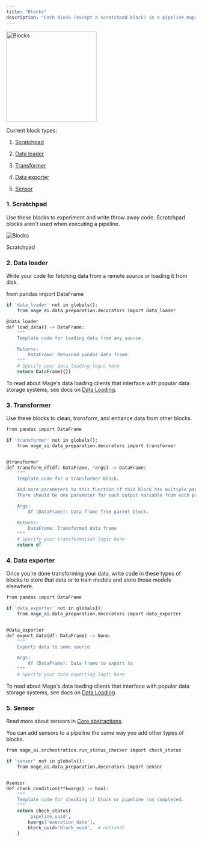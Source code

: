 ```yaml
---
title: "Blocks"
description: "Each block (except a scratchpad block) in a pipeline maps to an individual file within a project. Blocks can be reused and shared across multiple pipelines within the same project."
---
```


<img height="240" alt="Blocks" src="https://user-images.githubusercontent.com/97557538/198362650-6a61dfb2-8afb-40d4-b5ce-fb9f145f23a6.png" />

Current block types:

1. [Scratchpad](/design/blocks#1-scratchpad)

2. [Data loader](/design/blocks#2-data-loader)

3. [Transformer](/design/blocks#3-transformer)

4. [Data exporter](/design/blocks#4-data-exporter)

5. [Sensor](/design/blocks#5-sensor)

### 1\. Scratchpad

Use these blocks to experiment and write throw away code. Scratchpad blocks
aren't used when executing a pipeline.

![Blocks](/media/scratchpad.png)

Scratchpad

### 2\. Data loader

Write your code for fetching data from a remote source or loading it from disk.

from pandas import DataFrame

```bash
if 'data_loader' not in globals():
    from mage_ai.data_preparation.decorators import data_loader

@data_loader
def load_data() -> DataFrame:
    """
    Template code for loading data from any source.

    Returns:
        DataFrame: Returned pandas data frame.
    """
    # Specify your data loading logic here
    return DataFrame({})
```

To read about Mage's data loading clients that interface with popular data
storage systems, see docs on [Data Loading](/design/data-loading).

### 3\. Transformer

Use these blocks to clean, transform, and enhance data from other blocks.

```bash
from pandas import DataFrame

if 'transformer' not in globals():
    from mage_ai.data_preparation.decorators import transformer


@transformer
def transform_df(df: DataFrame, *args) -> DataFrame:
    """
    Template code for a transformer block.

    Add more parameters to this function if this block has multiple parent blocks.
    There should be one parameter for each output variable from each parent block.

    Args:
        df (DataFrame): Data frame from parent block.

    Returns:
        DataFrame: Transformed data frame
    """
    # Specify your transformation logic here
    return df
```

### 4\. Data exporter

Once you’re done transforming your data, write code in these types of blocks to
store that data or to train models and store those models elsewhere.

```bash
from pandas import DataFrame

if 'data_exporter' not in globals():
    from mage_ai.data_preparation.decorators import data_exporter


@data_exporter
def export_data(df: DataFrame) -> None:
    """
    Exports data to some source

    Args:
        df (DataFrame): Data frame to export to
    """
    # Specify your data exporting logic here
```

To read about Mage's data loading clients that interface with popular data
storage systems, see docs on [Data Loading](/design/data-loading).

### 5\. Sensor

Read more about sensors in [Core abstractions](/design/core-abstractions).

You can add sensors to a pipeline the same way you add other types of blocks.

```bash
from mage_ai.orchestration.run_status_checker import check_status

if 'sensor' not in globals():
    from mage_ai.data_preparation.decorators import sensor


@sensor
def check_condition(**kwargs) -> bool:
    """
    Template code for checking if block or pipeline run completed.
    """
    return check_status(
        'pipeline_uuid',
        kwargs['execution_date'],
        block_uuid='block_uuid',  # optional
    )
```
